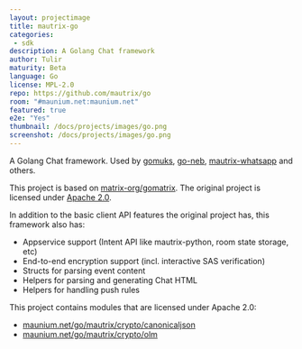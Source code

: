 ```yaml
---
layout: projectimage
title: mautrix-go
categories: 
 - sdk
description: A Golang Chat framework
author: Tulir
maturity: Beta
language: Go
license: MPL-2.0
repo: https://github.com/mautrix/go
room: "#maunium.net:maunium.net"
featured: true
e2e: "Yes"
thumbnail: /docs/projects/images/go.png
screenshot: /docs/projects/images/go.png
---
```


A Golang Chat framework. Used by [gomuks](https://matrix.org/docs/projects/client/gomuks),
[go-neb](https://github.com/matrix-org/go-neb), [mautrix-whatsapp](https://github.com/mautrix/whatsapp)
and others.

This project is based on [matrix-org/gomatrix](https://github.com/matrix-org/gomatrix).
The original project is licensed under [Apache 2.0](https://github.com/matrix-org/gomatrix/blob/master/LICENSE).

In addition to the basic client API features the original project has, this framework also has:

* Appservice support (Intent API like mautrix-python, room state storage, etc)
* End-to-end encryption support (incl. interactive SAS verification)
* Structs for parsing event content
* Helpers for parsing and generating Chat HTML
* Helpers for handling push rules

This project contains modules that are licensed under Apache 2.0:

* [maunium.net/go/mautrix/crypto/canonicaljson](crypto/canonicaljson)
* [maunium.net/go/mautrix/crypto/olm](crypto/olm)
